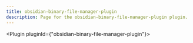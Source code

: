 ---
title: obsidian-binary-file-manager-plugin
description: Page for the obsidian-binary-file-manager-plugin plugin.
---


<Plugin pluginId={"obsidian-binary-file-manager-plugin"}></Plugin>